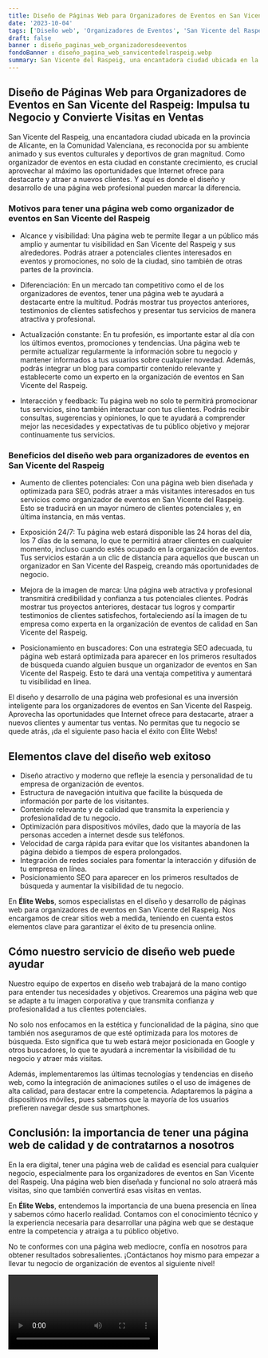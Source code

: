 ```yaml
---
title: Diseño de Páginas Web para Organizadores de Eventos en San Vicente del Raspeig
date: '2023-10-04'
tags: ['Diseño web', 'Organizadores de Eventos', 'San Vicente del Raspeig']
draft: false
banner : diseño_paginas_web_organizadoresdeeventos
fondoBanner : diseño_pagina_web_sanvicentedelraspeig.webp
summary: San Vicente del Raspeig, una encantadora ciudad ubicada en la provincia de Alicante, en la Comunidad Valenciana, es reconocida por su ambiente animado y sus eventos culturales y deportivos de gran magnitud. Como organizador de eventos en esta ciudad en constante crecimiento, es crucial aprovechar al máximo las oportunidades que Internet ofrece para destacarte y atraer a nuevos clientes. Y aquí es donde el diseño y desarrollo de una página web profesional pueden marcar la diferencia.
---
```


## **Diseño de Páginas Web para Organizadores de Eventos en San Vicente del Raspeig: Impulsa tu Negocio y Convierte Visitas en Ventas**

San Vicente del Raspeig, una encantadora ciudad ubicada en la provincia de Alicante, en la Comunidad Valenciana, es reconocida por su ambiente animado y sus eventos culturales y deportivos de gran magnitud. Como organizador de eventos en esta ciudad en constante crecimiento, es crucial aprovechar al máximo las oportunidades que Internet ofrece para destacarte y atraer a nuevos clientes. Y aquí es donde el diseño y desarrollo de una página web profesional pueden marcar la diferencia.

### **Motivos para tener una página web como organizador de eventos en San Vicente del Raspeig**

- Alcance y visibilidad: Una página web te permite llegar a un público más amplio y aumentar tu visibilidad en San Vicente del Raspeig y sus alrededores. Podrás atraer a potenciales clientes interesados en eventos y promociones, no solo de la ciudad, sino también de otras partes de la provincia.

- Diferenciación: En un mercado tan competitivo como el de los organizadores de eventos, tener una página web te ayudará a destacarte entre la multitud. Podrás mostrar tus proyectos anteriores, testimonios de clientes satisfechos y presentar tus servicios de manera atractiva y profesional.

- Actualización constante: En tu profesión, es importante estar al día con los últimos eventos, promociones y tendencias. Una página web te permite actualizar regularmente la información sobre tu negocio y mantener informados a tus usuarios sobre cualquier novedad. Además, podrás integrar un blog para compartir contenido relevante y establecerte como un experto en la organización de eventos en San Vicente del Raspeig.

- Interacción y feedback: Tu página web no solo te permitirá promocionar tus servicios, sino también interactuar con tus clientes. Podrás recibir consultas, sugerencias y opiniones, lo que te ayudará a comprender mejor las necesidades y expectativas de tu público objetivo y mejorar continuamente tus servicios.

### **Beneficios del diseño web para organizadores de eventos en San Vicente del Raspeig**

- Aumento de clientes potenciales: Con una página web bien diseñada y optimizada para SEO, podrás atraer a más visitantes interesados en tus servicios como organizador de eventos en San Vicente del Raspeig. Esto se traducirá en un mayor número de clientes potenciales y, en última instancia, en más ventas.

- Exposición 24/7: Tu página web estará disponible las 24 horas del día, los 7 días de la semana, lo que te permitirá atraer clientes en cualquier momento, incluso cuando estés ocupado en la organización de eventos. Tus servicios estarán a un clic de distancia para aquellos que buscan un organizador en San Vicente del Raspeig, creando más oportunidades de negocio.

- Mejora de la imagen de marca: Una página web atractiva y profesional transmitirá credibilidad y confianza a tus potenciales clientes. Podrás mostrar tus proyectos anteriores, destacar tus logros y compartir testimonios de clientes satisfechos, fortaleciendo así la imagen de tu empresa como experta en la organización de eventos de calidad en San Vicente del Raspeig.

- Posicionamiento en buscadores: Con una estrategia SEO adecuada, tu página web estará optimizada para aparecer en los primeros resultados de búsqueda cuando alguien busque un organizador de eventos en San Vicente del Raspeig. Esto te dará una ventaja competitiva y aumentará tu visibilidad en línea.

El diseño y desarrollo de una página web profesional es una inversión inteligente para los organizadores de eventos en San Vicente del Raspeig. Aprovecha las oportunidades que Internet ofrece para destacarte, atraer a nuevos clientes y aumentar tus ventas. No permitas que tu negocio se quede atrás, ¡da el siguiente paso hacia el éxito con Élite Webs!

<GifSeo />

<Cta />

## Elementos clave del diseño web exitoso

- Diseño atractivo y moderno que refleje la esencia y personalidad de tu empresa de organización de eventos.
- Estructura de navegación intuitiva que facilite la búsqueda de información por parte de los visitantes.
- Contenido relevante y de calidad que transmita la experiencia y profesionalidad de tu negocio.
- Optimización para dispositivos móviles, dado que la mayoría de las personas acceden a internet desde sus teléfonos.
- Velocidad de carga rápida para evitar que los visitantes abandonen la página debido a tiempos de espera prolongados.
- Integración de redes sociales para fomentar la interacción y difusión de tu empresa en línea.
- Posicionamiento SEO para aparecer en los primeros resultados de búsqueda y aumentar la visibilidad de tu negocio.

En **Élite Webs**, somos especialistas en el diseño y desarrollo de páginas web para organizadores de eventos en San Vicente del Raspeig. Nos encargamos de crear sitios web a medida, teniendo en cuenta estos elementos clave para garantizar el éxito de tu presencia online.

## Cómo nuestro servicio de diseño web puede ayudar

Nuestro equipo de expertos en diseño web trabajará de la mano contigo para entender tus necesidades y objetivos. Crearemos una página web que se adapte a tu imagen corporativa y que transmita confianza y profesionalidad a tus clientes potenciales.

No solo nos enfocamos en la estética y funcionalidad de la página, sino que también nos aseguramos de que esté optimizada para los motores de búsqueda. Esto significa que tu web estará mejor posicionada en Google y otros buscadores, lo que te ayudará a incrementar la visibilidad de tu negocio y atraer más visitas.

Además, implementaremos las últimas tecnologías y tendencias en diseño web, como la integración de animaciones sutiles o el uso de imágenes de alta calidad, para destacar entre la competencia. Adaptaremos la página a dispositivos móviles, pues sabemos que la mayoría de los usuarios prefieren navegar desde sus smartphones.

## Conclusión: la importancia de tener una página web de calidad y de contratarnos a nosotros

En la era digital, tener una página web de calidad es esencial para cualquier negocio, especialmente para los organizadores de eventos en San Vicente del Raspeig. Una página web bien diseñada y funcional no solo atraerá más visitas, sino que también convertirá esas visitas en ventas.

En **Élite Webs**, entendemos la importancia de una buena presencia en línea y sabemos cómo hacerlo realidad. Contamos con el conocimiento técnico y la experiencia necesaria para desarrollar una página web que se destaque entre la competencia y atraiga a tu público objetivo.

No te conformes con una página web mediocre, confía en nosotros para obtener resultados sobresalientes. ¡Contáctanos hoy mismo para empezar a llevar tu negocio de organización de eventos al siguiente nivel!

<Video />

<CtaBot job='Organizadores de Eventos' city='San Vicente del Raspeig'/>

<Gmaps query='San Vicente del Raspeig+españa+maps' />
